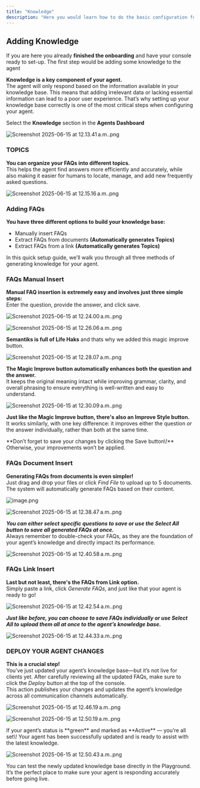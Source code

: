 ```yaml
---
title: "Knowledge"
description: "Here you would learn how to do the basic configuration for your agent. This includes Adding Knowledge, Channels Integrations. Embedded Links and basic Tool Configuration"
---
```


## Adding Knowledge

If you are here you already **finished the onboarding**  and have your console ready to set-up. The first step would be adding some knowledge to the agent

**Knowledge is a key component of your agent.**\
The agent will only respond based on the information available in your knowledge base. This means that adding irrelevant data or lacking essential information can lead to a poor user experience. That’s why setting up your knowledge base correctly is one of the most critical steps when configuring your agent.

Select the **Knowledge** section in the **Agents Dashboard**

![Screenshot 2025-06-15 at 12.13.41 a.m..png](/images/Screenshot2025-06-15at12.13.41a.m..png)

### TOPICS

**You can organize your FAQs into different topics.**\
This helps the agent find answers more efficiently and accurately, while also making it easier for humans to locate, manage, and add new frequently asked questions.

![Screenshot 2025-06-15 at 12.15.16 a.m..png](/images/Screenshot2025-06-15at12.15.16a.m..png)

### Adding FAQs

**You have three different options to build your knowledge base:**

- Manually insert FAQs
- Extract FAQs from documents **(Automatically generates Topics)**
- Extract FAQs from a link **(Automatically generates Topics)**

In this quick setup guide, we’ll walk you through all three methods of generating knowledge for your agent.

### FAQs Manual Insert

**Manual FAQ insertion is extremely easy and involves just three simple steps:**\
Enter the question, provide the answer, and click save.

![Screenshot 2025-06-15 at 12.24.00 a.m..png](/images/Screenshot2025-06-15at12.24.00a.m..png)

![Screenshot 2025-06-15 at 12.26.06 a.m..png](/images/Screenshot2025-06-15at12.26.06a.m..png)

**Semantiks is full of Life Haks** and thats why we added this magic improve button.

![Screenshot 2025-06-15 at 12.28.07 a.m..png](/images/Screenshot2025-06-15at12.28.07a.m..png)

**The Magic Improve button automatically enhances both the question and the answer.**\
It keeps the original meaning intact while improving grammar, clarity, and overall phrasing to ensure everything is well-written and easy to understand.

![Screenshot 2025-06-15 at 12.30.09 a.m..png](/images/Screenshot2025-06-15at12.30.09a.m..png)

**Just like the Magic Improve button, there's also an Improve Style button.**\
It works similarly, with one key difference: it improves either the question _or_ the answer individually, rather than both at the same time.

<Note>
  **Don’t forget to save your changes by clicking the Save button\!**
  Otherwise, your improvements won’t be applied.
</Note>

### FAQs Document Insert

**Generating FAQs from documents is even simpler\!**\
Just drag and drop your files or click _Find File_ to upload up to 5 documents. The system will automatically generate FAQs based on their content.

![image.png](/images/image.png)

![Screenshot 2025-06-15 at 12.38.47 a.m..png](/images/Screenshot2025-06-15at12.38.47a.m..png)

**_You can either select specific questions to save or use the Select All button to save all generated FAQs at once._**\
Always remember to double-check your FAQs, as they are the foundation of your agent’s knowledge and directly impact its performance.

![Screenshot 2025-06-15 at 12.40.58 a.m..png](/images/Screenshot2025-06-15at12.40.58a.m..png)

### FAQs Link Insert

**Last but not least, there's the FAQs from Link option.**\
Simply paste a link, click _Generate FAQs_, and just like that your agent is ready to go\!

![Screenshot 2025-06-15 at 12.42.54 a.m..png](/images/Screenshot2025-06-15at12.42.54a.m..png)

**_Just like before, you can choose to save FAQs individually or use Select All to upload them all at once to the agent’s knowledge base._**

![Screenshot 2025-06-15 at 12.44.33 a.m..png](/images/Screenshot2025-06-15at12.44.33a.m..png)

### DEPLOY YOUR AGENT CHANGES

**This is a crucial step\!**\
You’ve just updated your agent’s knowledge base—but it’s not live for clients yet. After carefully reviewing all the updated FAQs, make sure to click the _Deploy_ button at the top of the console.\
This action publishes your changes and updates the agent’s knowledge across all communication channels automatically.

![Screenshot 2025-06-15 at 12.46.19 a.m..png](/images/Screenshot2025-06-15at12.46.19a.m..png)

![Screenshot 2025-06-15 at 12.50.19 a.m..png](/images/Screenshot2025-06-15at12.50.19a.m..png)

<Note>
  If your agent’s status is **green** and marked as **Active** — you’re all set\!
  Your agent has been successfully updated and is ready to assist with the latest knowledge.
</Note>

![Screenshot 2025-06-15 at 12.50.43 a.m..png](/images/Screenshot2025-06-15at12.50.43a.m..png)

<Tip>
  You can test the newly updated knowledge base directly in the Playground.
  It’s the perfect place to make sure your agent is responding accurately before going live.
</Tip>